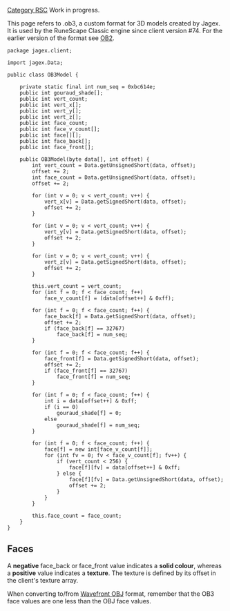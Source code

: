 [[Category RSC]]
Work in progress.

This page refers to .ob3, a custom format for 3D models created by Jagex. It is used by the RuneScape Classic engine since client version #74. For the earlier version of the format see [[OB2|OB2]].

<pre>package jagex.client;

import jagex.Data;

public class OB3Model {

	private static final int num_seq = 0xbc614e;
	public int gouraud_shade[];
	public int vert_count;
	public int vert_x[];
	public int vert_y[];
	public int vert_z[];
	public int face_count;
	public int face_v_count[];
	public int face[][];
	public int face_back[];
	public int face_front[];

	public OB3Model(byte data[], int offset) {
		int vert_count = Data.getUnsignedShort(data, offset);
		offset += 2;
		int face_count = Data.getUnsignedShort(data, offset);
		offset += 2;

		for (int v = 0; v < vert_count; v++) {
			vert_x[v] = Data.getSignedShort(data, offset);
			offset += 2;
		}

		for (int v = 0; v < vert_count; v++) {
			vert_y[v] = Data.getSignedShort(data, offset);
			offset += 2;
		}

		for (int v = 0; v < vert_count; v++) {
			vert_z[v] = Data.getSignedShort(data, offset);
			offset += 2;
		}

		this.vert_count = vert_count;
		for (int f = 0; f < face_count; f++)
			face_v_count[f] = (data[offset++] & 0xff);

		for (int f = 0; f < face_count; f++) {
			face_back[f] = Data.getSignedShort(data, offset);
			offset += 2;
			if (face_back[f] == 32767)
				face_back[f] = num_seq;
		}

		for (int f = 0; f < face_count; f++) {
			face_front[f] = Data.getSignedShort(data, offset);
			offset += 2;
			if (face_front[f] == 32767)
				face_front[f] = num_seq;
		}

		for (int f = 0; f < face_count; f++) {
			int i = data[offset++] & 0xff;
			if (i == 0)
				gouraud_shade[f] = 0;
			else
				gouraud_shade[f] = num_seq;
		}

		for (int f = 0; f < face_count; f++) {
			face[f] = new int[face_v_count[f]];
			for (int fv = 0; fv < face_v_count[f]; fv++) {
				if (vert_count < 256) {
					face[f][fv] = data[offset++] & 0xff;
				} else {
					face[f][fv] = Data.getUnsignedShort(data, offset);
					offset += 2;
				}
			}
		}

		this.face_count = face_count;
	}
}</pre>

== '''Faces''' ==
A '''negative''' face_back or face_front value indicates a '''solid colour''', whereas a '''positive''' value indicates a '''texture'''. The texture is defined by its offset in the client's texture array.

When converting to/from [http://en.wikipedia.org/wiki/Wavefront_.obj_file Wavefront OBJ] format, remember that the OB3 face values are one less than the OBJ face values.